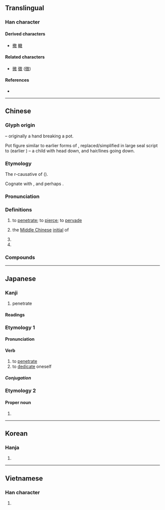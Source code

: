{{also|彻}}
{{character info}}
==Translingual==

===Han character===
{{Han char|rn=60|rad=彳|as=11|asmjk+=12|sn=14|snmjk+=15|four=28240|canj=HOYBK|ids=⿲彳育攵}}

====Derived characters====
* [[撤]] [[轍]]

====Related characters====
* [[微]] [[徵]] ([[徴]]) <!-- Other 彳 + X + 攵 -->

====References====
* {{Han ref|kx=0371.100|dkj=10245|dj=0698.060|hdz=20844.070|uh=5FB9|ud=24505|bh=B9FD|bd=47613}}

----

==Chinese==
{{zh-forms|s=彻|alt=澈,撤}}

===Glyph origin===
{{Han etym}}
{{Han compound|彳|育|攵|liushu=p|t3=hand}} – originally a hand breaking a pot.

Pot figure similar to earlier forms of {{zh-l|*鬲}}, replaced/simplified in large seal script to {{zh-l|*育}} (earlier {{zh-l|*㐬}}) – a child with head down, and hair/lines going down.

===Etymology===
The r-causative of {{och-l|逝}} ({{zh-ref|Schuessler, 2007}}).

Cognate with {{och-l|撤|to take away}}, {{och-l|滯|to discard; to leave over; to accumulate}} and perhaps {{och-l|適|id=1|to go}}.

===Pronunciation===
{{zh-pron
|m=chè
|c=cit3
|h=pfs=chha̍t
|j=cah4
|mn=thiat/theh
|mn_note=thiat - literary; theh - vernacular
|mn-t=tiêg4/tiag4
|mn-t_note=tiêg4 - Chaozhou; tiag4 - Shantou
|mc=y
|oc=y
|ma=
|cat=v,a
}}

===Definitions===
{{zh-hanzi}}

# to [[penetrate]]; to [[pierce]]; to [[pervade]]
# {{zh-div|母}} {{lb|zh|Chinese linguistics}} the [[Middle Chinese]] [[initial]] of {{ltc-l|徹|id=2}}
# {{zh-alt-form|澈|[[clear]]}}
# {{zh-alt-form|撤|to [[remove]]}}

===Compounds===
{{zh-der|不徹頭|侵徹力|劉徹|大徹大悟|徹上徹下|徹侯|徹夜|徹悟|徹懸|徹查|徹耳|徹裡徹外|徹頭徹尾|徹饌|徹首徹尾|徹骨|明徹|曼徹斯特|有司徹|洞徹|漫天徹地|為人為徹|痛徹心腑|痛楚徹骨|聲徹雲霄|說徹|謊徹梢虛|貫徹|貫徹始終|通天徹地|通徹|連更徹夜|響徹雲漢|響徹雲際|響徹雲霄|徹底}}

----

==Japanese==

===Kanji===
{{ja-kanji|grade=c|rs=彳12}}

# penetrate

====Readings====
{{ja-readings
|goon=てち
|kanon=てつ
|kun=とお-る
}}

===Etymology 1===
{{ja-kanjitab|yomi=kanon|てつ|k1=てっ}}

====Pronunciation====
{{ja-pron|yomi=kanon|てっ}}

====Verb====
{{ja-verb-suru|てっ}}

# to [[penetrate]]
# to [[dedicate]] oneself

=====Conjugation=====
{{ja-suru|てっ}}

===Etymology 2===

====Proper noun====
{{ja-pos|proper|あきら|とおる}}

# {{given name|ja|male|sort=あきら}}

----

==Korean==

===Hanja===
{{ko-hanja|철}}

# {{rfdef|ko|sort=彳12}}

----

==Vietnamese==

===Han character===
{{vi-readings|readings=triệt,trẹt,trê,trệt,trịt,trít,xẹt|rs=彳12}}

# {{rfdef|vi|sort=彳12}}